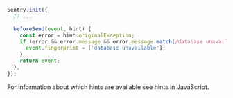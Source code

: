 ```javascript
Sentry.init({
  // ...

  beforeSend(event, hint) {
    const error = hint.originalException;
    if (error && error.message && error.message.match(/database unavailable/i)) {
      event.fingerprint = ['database-unavailable'];
    }
    return event;
  },
});
```

For information about which hints are available see <PlatformLink to="/configuration/filtering/#using-hints">hints in JavaScript</PlatformLink>.
